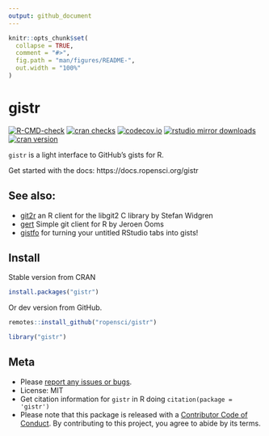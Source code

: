 ```yaml
---
output: github_document
---
```


<!-- README.md is generated from README.Rmd. Please edit that file -->

```r
knitr::opts_chunk$set(
  collapse = TRUE,
  comment = "#>",
  fig.path = "man/figures/README-",
  out.width = "100%"
)
```

gistr
=======

<!-- badges: start -->
[![R-CMD-check](https://github.com/ropensci/gistr/actions/workflows/R-CMD-check.yaml/badge.svg)](https://github.com/ropensci/gistr/actions/workflows/R-CMD-check.yaml)
[![cran checks](https://cranchecks.info/badges/worst/gistr)](https://cranchecks.info/pkgs/gistr)
[![codecov.io](https://codecov.io/github/ropensci/gistr/coverage.svg?branch=master)](https://codecov.io/github/ropensci/gistr?branch=master)
[![rstudio mirror downloads](https://cranlogs.r-pkg.org/badges/gistr)](https://github.com/metacran/cranlogs.app)
[![cran version](https://www.r-pkg.org/badges/version/gistr)](https://cran.r-project.org/package=gistr)
<!-- badges: end -->

`gistr` is a light interface to GitHub's gists for R.

Get started with the docs: https://docs.ropensci.org/gistr

## See also:

* [git2r](https://github.com/ropensci/git2r) an R client for the libgit2 C library by Stefan Widgren
* [gert](https://github.com/r-lib/gert) Simple git client for R by Jeroen Ooms
* [gistfo](https://github.com/MilesMcBain/gistfo) for turning your untitled RStudio tabs into gists!

## Install

Stable version from CRAN

```r
install.packages("gistr")
```

Or dev version from GitHub.

```r
remotes::install_github("ropensci/gistr")
```

```r
library("gistr")
```

## Meta

* Please [report any issues or bugs](https://github.com/ropensci/gistr/issues).
* License: MIT
* Get citation information for `gistr` in R doing `citation(package = 'gistr')`
* Please note that this package is released with a [Contributor Code of Conduct](https://ropensci.org/code-of-conduct/). By contributing to this project, you agree to abide by its terms.
